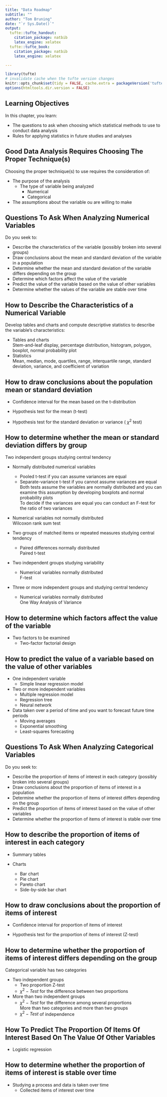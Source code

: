 ```yaml
---
title: "Data Roadmap"
subtitle: ""
author: "Tom Bruning"
date: "`r Sys.Date()`"
output:
  tufte::tufte_handout:
    citation_package: natbib
    latex_engine: xelatex
  tufte::tufte_book:
    citation_package: natbib
    latex_engine: xelatex

---
```


```r
library(tufte)
# invalidate cache when the tufte version changes
knitr::opts_chunk$set(tidy = FALSE, cache.extra = packageVersion('tufte'))
options(htmltools.dir.version = FALSE)
```

## Learning Objectives  

In this chapter, you learn:   

* The questions to ask when choosing which statistical methods to use to conduct data analysis
* Rules for applying statistics in future studies and analyses  

## Good Data Analysis Requires Choosing The Proper Technique(s)  

Choosing the proper technique(s) to use requires the consideration of:    

* The purpose of the analysis  
    * The type of variable being analyzed  
        * Numerical  
        * Categorical  
* The assumptions about the variable ou are willing to make  

## Questions To Ask When Analyzing Numerical Variables  

Do you seek to:

* Describe the characteristics of the variable (possibly broken into several groups)  
* Draw conclusions about the mean and standard deviation of the variable in a population  
* Determine whether the mean and standard deviation of the variable differs depending on the group  
* Determine which factors affect the value of the variable  
* Predict the value of the variable based on the value of other variables  
* Determine whether the values of the variable are stable over time  


## How to Describe the Characteristics of a Numerical Variable

Develop tables and charts and compute descriptive statistics to describe the variable’s characteristics: 

*  Tables and charts  
  Stem-and-leaf display, percentage distribution, histogram, polygon, boxplot, normal probability plot  
* Statistics  
  Mean, median, mode, quartiles, range, interquartile range, standard deviation, variance, and coefficient of variation  

## How to draw conclusions about the population mean or standard deviation

* Confidence interval for the mean based on the t-distribution  

* Hypothesis test for the mean (t-test)   

* Hypothesis test for the standard deviation or variance ( $\chi^2$  test)   

## How to determine whether the mean or standard deviation differs by group

Two independent groups studying central tendency  

* Normally distributed numerical variables  
    * Pooled t-test if you can assume variances are equal  
    * Separate-variance t-test if you cannot assume variances are equal  
    Both tests assume the variables are normally distributed and you can examine this assumption by developing boxplots and normal probability plots  
    To decide if the variances are equal you can conduct an F-test for the ratio of two variances  
* Numerical variables not normally distributed  
Wilcoxon rank sum test   

* Two groups of matched items or repeated measures studying central tendency  
    * Paired differences normally distributed  
    Paired t-test  
* Two independent groups studying variability  
    * Numerical variables normally distributed  
      F-test  
* Three or more independent groups and studying central tendency  
    * Numerical variables normally distributed  
      One Way Analysis of Variance  

## How to determine which factors affect the value of the variable

* Two factors to be examined  
    * Two-factor factorial design  

## How to predict the value of a variable based on the value of other variables

* One independent variable  
    * Simple linear regression model  
* Two or more independent variables  
    * Multiple regression model  
    * Regression tree   
    * Neural network  
* Data taken over a period of time and you want to forecast future time periods  
    * Moving averages  
    * Exponential smoothing  
    * Least-squares forecasting  
 
    
## Questions To Ask When Analyzing Categorical Variables

Do you seek to:  

* Describe the proportion of items of interest in each category (possibly broken into several groups)  
* Draw conclusions about the proportion of items of interest in a population  
* Determine whether the proportion of items of interest differs depending on the group  
* Predict the proportion of items of interest based on the value of other variables  
* Determine whether the proportion of items of interest is stable over time   

## How to describe the proportion of items of interest in each category  

* Summary tables  

* Charts  
    * Bar chart  
    * Pie chart  
    * Pareto chart  
    * Side-by-side bar chart  

## How to draw conclusions about the proportion of items of interest

* Confidence interval for proportion of items of interest  

* Hypothesis test for the proportion of items of interest (Z-test)  

## How to determine whether the proportion of items of interest differs depending on the group

Categorical variable has two categories

* Two independent groups  
    * Two proportion Z-test  
    * $\chi^2 - Test$ for the difference between two proportions  
* More than two independent groups  
    * $\chi ^2 - Test$             for the difference among several proportions  
More than two categories and more than two groups  
    * $\chi^2 - Test$ of independence

## How To Predict The Proportion Of Items Of Interest Based On The Value Of Other Variables  

* Logistic regression

## How to determine whether the proportion of items of interest is stable over time

* Studying a process and data is taken over time  
    * Collected items of interest over time


